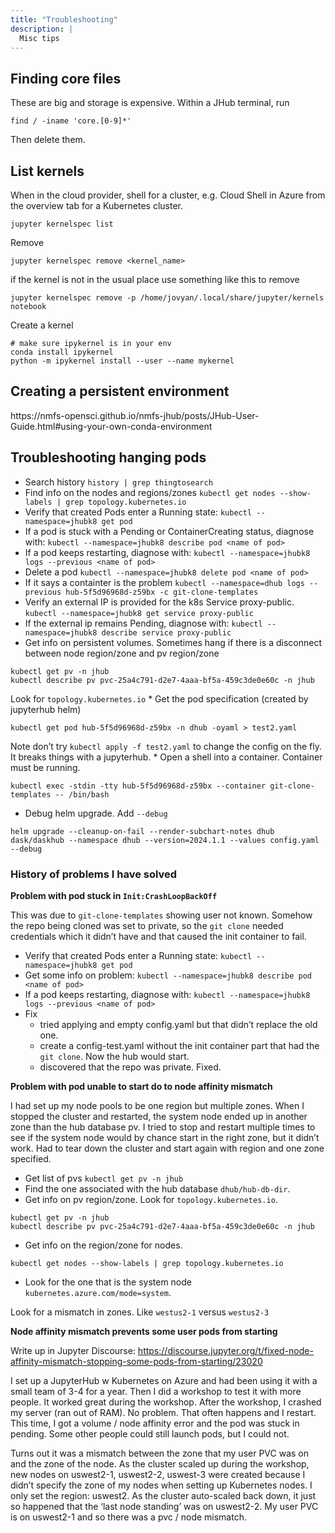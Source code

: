 ```yaml
---
title: "Troubleshooting"
description: |
  Misc tips
---
```


## Finding core files

These are big and storage is expensive. Within a JHub terminal, run

```
find / -iname 'core.[0-9]*'
```

Then delete them.

## List kernels

When in the cloud provider, shell for a cluster, e.g. Cloud Shell in Azure from the overview tab for a Kubernetes cluster.

```
jupyter kernelspec list
```

Remove

```
jupyter kernelspec remove <kernel_name>
```
if the kernel is not in the usual place use something like this to remove
```
jupyter kernelspec remove -p /home/jovyan/.local/share/jupyter/kernels notebook
```

Create a kernel

```
# make sure ipykernel is in your env
conda install ipykernel
python -m ipykernel install --user --name mykernel
```

## Creating a persistent environment

https://nmfs-opensci.github.io/nmfs-jhub/posts/JHub-User-Guide.html#using-your-own-conda-environment


## Troubleshooting hanging pods

* Search history `history | grep thingtosearch`
* Find info on the nodes and regions/zones `kubectl get nodes --show-labels | grep topology.kubernetes.io`
* Verify that created Pods enter a Running state: `kubectl --namespace=jhubk8 get pod`
* If a pod is stuck with a Pending or ContainerCreating status, diagnose with: `kubectl --namespace=jhubk8 describe pod <name of pod>`
* If a pod keeps restarting, diagnose with: `kubectl --namespace=jhubk8 logs --previous <name of pod>`
* Delete a pod `kubectl --namespace=jhubk8 delete pod <name of pod>`
* If it says a containter is the problem `kubectl --namespace=dhub logs --previous hub-5f5d96968d-z59bx -c git-clone-templates`
* Verify an external IP is provided for the k8s Service proxy-public. `kubectl --namespace=jhubk8 get service proxy-public`
* If the external ip remains Pending, diagnose with: `kubectl --namespace=jhubk8 describe service proxy-public`
* Get info on persistent volumes. Sometimes hang if there is a disconnect between node region/zone and pv region/zone
```
kubectl get pv -n jhub
kubectl describe pv pvc-25a4c791-d2e7-4aaa-bf5a-459c3de0e60c -n jhub
```
Look for `topology.kubernetes.io`
* Get the pod specification (created by jupyterhub helm)
```
kubectl get pod hub-5f5d96968d-z59bx -n dhub -oyaml > test2.yaml
```
Note don't try `kubectl apply -f test2.yaml` to change the config on the fly. It breaks things with a jupyterhub.
* Open a shell into a container. Container must be running.
```
kubectl exec -stdin -tty hub-5f5d96968d-z59bx --container git-clone-templates -- /bin/bash
```
* Debug helm upgrade. Add `--debug`
```
helm upgrade --cleanup-on-fail --render-subchart-notes dhub dask/daskhub --namespace dhub --version=2024.1.1 --values config.yaml --debug
```

### History of problems I have solved

**Problem with pod stuck in `Init:CrashLoopBackOff`**

This was due to `git-clone-templates` showing user not known. Somehow the repo being cloned was set to private, so the `git clone` needed credentials which it didn't have and that caused the init container to fail.

* Verify that created Pods enter a Running state: `kubectl --namespace=jhubk8 get pod`
* Get some info on problem: `kubectl --namespace=jhubk8 describe pod <name of pod>`
* If a pod keeps restarting, diagnose with: `kubectl --namespace=jhubk8 logs --previous <name of pod>`
* Fix
  - tried applying and empty config.yaml but that didn't replace the old one.
  - create a config-test.yaml without the init container part that had the `git clone`. Now the hub would start.
  - discovered that the repo was private. Fixed.
  
**Problem with pod unable to start do to node affinity mismatch**

I had set up my node pools to be one region but multiple zones. When I stopped the cluster and restarted, the system node ended up in another zone than the hub database pv. I tried to stop and restart multiple times to see if the system node would by chance start in the right zone, but it didn't work. Had to tear down the cluster and start again with region and one zone specified.

* Get list of pvs `kubectl get pv -n jhub`
* Find the one associated with the hub database `dhub/hub-db-dir`.
* Get info on pv region/zone. Look for `topology.kubernetes.io`.
```
kubectl get pv -n jhub
kubectl describe pv pvc-25a4c791-d2e7-4aaa-bf5a-459c3de0e60c -n jhub
```
* Get info on the region/zone for nodes. 
```
kubectl get nodes --show-labels | grep topology.kubernetes.io
```
* Look for the one that is the system node `kubernetes.azure.com/mode=system`.

Look for a mismatch in zones. Like `westus2-1` versus `westus2-3`



**Node affinity mismatch prevents some user pods from starting**

Write up in Jupyter Discourse: [https://discourse.jupyter.org/t/fixed-node-affinity-mismatch-stopping-some-pods-from-starting/23020](https://discourse.jupyter.org/t/fixed-node-affinity-mismatch-stopping-some-pods-from-starting/23020)

I set up a JupyterHub w Kubernetes on Azure and had been using it with a small team of 3-4 for a year. Then I did a workshop to test it with more people. It worked great during the workshop. After the workshop, I crashed my server (ran out of RAM). No problem. That often happens and I restart. This time, I got a volume / node affinity error and the pod was stuck in pending. Some other people could still launch pods, but I could not.

Turns out it was a mismatch between the zone that my user PVC was on and the zone of the node. As the cluster scaled up during the workshop, new nodes on uswest2-1, uswest2-2, uswest-3 were created because I didn’t specify the zone of my nodes when setting up Kubernetes nodes. I only set the region: uswest2. As the cluster auto-scaled back down, it just so happened that the ‘last node standing’ was on uswest2-2. My user PVC is on uswest2-1 and so there was a pvc / node mismatch.

